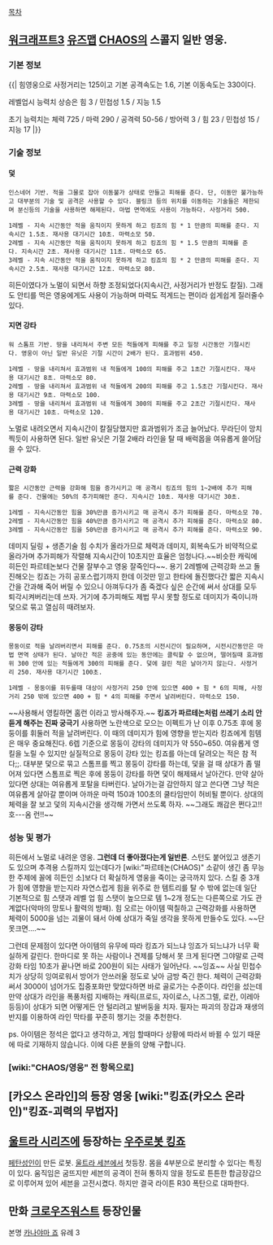 [[목차]] 
== [[워크래프트3]] [[유즈맵]] [[CHAOS]]의 스콜지 일반 영웅. ==


=== 기본 정보 === 
{{|
힘영웅으로 사정거리는 125이고 기본 공격속도는 1.6, 기본 이동속도는 330이다.

레벨업시 능력치 상승은 힘 3 / 민첩성 1.5 / 지능 1.5

초기 능력치는 체력 725 / 마력 290 / 공격력 50-56 / 방어력 3 / 힘 23 / 민첩성 15 / 지능 17
|}}

=== 기술 정보 === 
==== 덫 ====
 인스네어 기반. 적을 그물로 잡아 이동불가 상태로 만들고 피해를 준다. 단, 이동만 불가능하고 대부분의 기술 및 공격은 사용할 수 있다. 블링크 등의 위치를 이동하는 기술들은 제한되며 분신등의 기술을 사용하면 해제된다. 마법 면역에도 사용이 가능하다. 사정거리 500. 

 1레벨 - 지속 시간동안 적을 움직이지 못하게 하고 킹죠의 힘 * 1 만큼의 피해를 준다. 지속시간 1.5초. 재사용 대기시간 10초. 마력소모 50. 
 2레벨 - 지속 시간동안 적을 움직이지 못하게 하고 킹죠의 힘 * 1.5 만큼의 피해를 준다. 지속시간 2초. 재사용 대기시간 11초. 마력소모 65. 
 3레벨 - 지속 시간동안 적을 움직이지 못하게 하고 킹죠의 힘 * 2 만큼의 피해를 준다. 지속시간 2.5초. 재사용 대기시간 12초. 마력소모 80. 


히든이였다가 노멀이 되면서 하향 조정되었다(지속시간, 사정거리가 반정도 칼질). 그래도 안티를 먹은 영웅에게도 사용이 가능하며 마력도 적게드는 편이라 쉽게쉽게 질러줄수 있다.


==== 지면 강타 ====
 워 스톰프 기반. 땅을 내리쳐서 주변 모든 적들에게 피해를 주고 일정 시간동안 기절시킨다. 영웅이 아닌 일반 유닛은 기절 시간이 2배가 된다. 효과범위 450.

 1레벨 - 땅을 내리쳐서 효과범위 내 적들에게 100의 피해를 주고 1초간 기절시킨다. 재사용 대기시간 8초. 마력소모 80.
 2레벨 - 땅을 내리쳐서 효과범위 내 적들에게 200의 피해를 주고 1.5초간 기절시킨다. 재사용 대기시간 9초. 마력소모 100.
 3레벨 - 땅을 내리쳐서 효과범위 내 적들에게 300의 피해를 주고 2초간 기절시킨다. 재사용 대기시간 10초. 마력소모 120.


노멀로 내려오면서 지속시간이 칼질당했지만 효과범위가 조금 늘어났다. 무라딘이 망치 찍듯이 사용하면 된다. 일반 유닛은 기절 2배라 라인을 탈 때 배럭몹을 여유롭게 쓸어담을 수 있다.


==== 근력 강화 ====
 짧은 시간동안 근력을 강화해 힘을 증가시키고 매 공격시 킹죠의 힘의 1~2배에 추가 피해를 준다. 건물에는 50%의 추가피해만 준다. 지속시간 10초. 재사용 대기시간 30초.

 1레벨 - 지속시간동안 힘을 30%만큼 증가시키고 매 공격시 추가 피해를 준다. 마력소모 70.
 2레벨 - 지속시간동안 힘을 40%만큼 증가시키고 매 공격시 추가 피해를 준다. 마력소모 80.
 3레벨 - 지속시간동안 힘을 50%만큼 증가시키고 매 공격시 추가 피해를 준다. 마력소모 90.

데미지 딜링 + 생존기술
힘 수치가 올라가므로 체력과 데미지, 회복속도가 비약적으로 올라가며 추가피해가 작렬해 지속시간이 10초지만 효율은 엄청나다.~~비슷한 캐릭에 히든인 파르테논보다 건물 잘부수고 영웅 잘죽인다~~. 용기 2레벨에 근력강화 쓰고 돌진해오는 킹죠는 가히 공포스럽기까지 한데 이것만 믿고 한타에 돌진했다간 짧은 지속시간을 간과해 죽어 버릴 수 있으니 아껴두다가 좀 죽겠다 싶은 순간에 써서 상대를 모두 퇴각시켜버리는데 쓰자. 거기에 추가피해도 제법 무시 못할 정도로 데미지가 죽이니까 덫으로 묶고 열심히 때려보자.


==== 몽둥이 강타 ====
 몽둥이로 적을 날려버리면서 피해를 준다. 0.75초의 시전시간이 필요하며, 시전시간동안은 마법 면역 상태가 된다. 날아간 적은 공중에 있는 동안에는 클릭할 수 없으며, 떨어질때 효과범위 300 안에 있는 적들에게 300의 피해를 준다. 덫에 걸린 적은 날아가지 않는다. 사정거리 250. 재사용 대기시간 100초.

 1레벨 - 몽둥이를 휘두를때 대상이 사정거리 250 안에 있으면 400 + 힘 * 6의 피해, 사정거리 250 밖에 있으면 400 + 힘 * 4의 피해를 주면서 날려버린다. 마력소모 150.

~~사용해서 영킬하면 홈런 이라고 방사해주자.~~
'''킹죠가 파르테논처럼 쓰레기 소리 안듣게 해주는 진짜 궁극기''' 사용하면 노란색으로 모으는 이펙트가 난 이후 0.75초 후에 몽둥이를 휘둘러 적을 날려버린다. 이 때의 데미지가 힘에 영향을 받는지라 킹죠에게 힘템은 매우 중요해진다. 6렙 기준으로 몽둥이 강타의 데미지가 약 550~650. 여유롭게 영킬을 노릴 수 있지만 실질적으로 몽둥이 강타 있는 킹죠를 아는데 달려오는 적은 참 적다;;. 대부분 덫으로 묶고 스톰프를 찍고 몽둥이 강타를 하는데, 덫을 걸 때 상대가 좀 떨어져 있다면 스톰프로 찍은 후에 몽둥이 강타를 하면 덫이 해제돼서 날아간다. 만약 살아있다면 상대는 여유롭게 포탈을 타버린다. 날아가는걸 감안하지 않고 쓴다면 그냥 적은 여유롭게 살아갈 뿐이며 아까운 마력 150과 100초의 쿨타임만이 허비될 뿐이다. 상대의 체력을 잘 보고 덫의 지속시간을 생각해 가면서 쓰도록 하자. ~~그래도 쾌감은 쩐다고!! 호---옴 런!!~~ 


=== 성능 및 평가 === 


히든에서 노멀로 내려운 영웅. '''그런데 더 좋아졌다는게 일반론'''. 스턴도 붙어있고 생존기도 있으며 추격용 스킬까지 있는데다가 [wiki:"파르테논(CHAOS)" 소같이 생긴 좀 무능한 주제에 꼴에 히든인 소]보다 더 확실하게 영웅을 죽이는 궁극까지 있다.
스킬 중 3개가 힘에 영향을 받는지라 자연스럽게 힘을 위주로 한 템트리를 탈 수 밖에 없는데 일단 기본적으로 힘 스탯과 레벨 업 힘 스탯이 높으므로 템 1~2개 정도는 다른쪽으로 가도 관계없다(악마의 망토나 활력의 방패). 힘 오르는 아이템 떡칠하고 근력강화를 사용하면 체력이 5000을 넘는 괴물이 돼서 아예 상대가 죽일 생각을 못하게 만들수도 있다. ~~단 못크면....~~


그런데 문제점이 있다면 아이템의 유무에 따라 킹죠가 되느냐 잉죠가 되느냐가 너무 확실하게 갈린다. 한마디로 못 하는 사람이나 견제를 당해서 못 크게 된다면 그야말로 근력강화 타임 10초가 끝나면 바로 200원이 되는 사태가 일어난다. ~~잉죠~~ 사실 민첩수치가 상당히 잉여로워서 방어가 안쓰러울 정도로 낮아 금방 죽긴 한다. 체력이 근력강화 써서 3000이 넘어가도 집중포화만 맞았다하면 바로 골로가는 수준이다. 라인을 섰는데 만약 상대가 라인을 폭풍처럼 지배하는 캐릭(프로드, 자이로스, 나즈그렐, 로칸, 이레아등등)이 상대가 되면 어떻게든 안 털리려고 발버둥을 치자. 필자는 파괴의 장갑과 재생의 반지를 이용하여 라인 막타를 꾸준히 챙기는 것을 추천한다.


ps. 아이템은 정석은 없다고 생각하고, 게임 할때마다 상황에 따라서 바뀔 수 있기 때문에 따로 기재하지 않습니다. 이에 다른 분들의 양해 구합니다.

=== [wiki:"CHAOS/영웅" 전 항목으로] ===


== [카오스 온라인]의 등장 영웅 [wiki:"킹죠(카오스 온라인)"킹죠-괴력의 무법자] ==

== [[울트라 시리즈]]에 등장하는 [[우주로봇 킹죠]] ==
[[페탄성인]]이 만든 로봇. [[울트라 세븐]]에서 첫등장. 몸을 4부분으로 분리할 수 있다는 특징이 있다.
움직임은 굼뜨지만 세븐의 공격이 전혀 통하지 않을 정도로 튼튼한 합금장갑으로 이루어져 있어 세븐을 고전시켰다. 하지만 결국 라이튼 R30 폭탄으로 대파한다.

== 만화 [[크로우즈]][[워스트]] 등장인물 ==
본명 [[카나야마 죠]] 유례 3 
